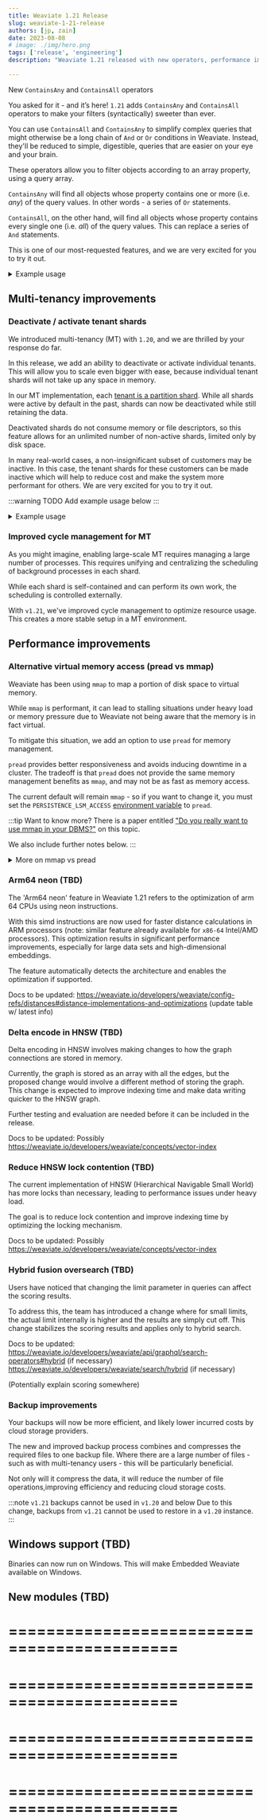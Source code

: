 ```yaml
---
title: Weaviate 1.21 Release
slug: weaviate-1-21-release
authors: [jp, zain]
date: 2023-08-08
# image: ./img/hero.png
tags: ['release', 'engineering']
description: "Weaviate 1.21 released with new operators, performance improvements, multi-tenancy improvements, windows support and more!"

---
```


New `ContainsAny` and `ContainsAll` operators

You asked for it - and it’s here! `1.21` adds `ContainsAny` and `ContainsAll` operators to make your filters (syntactically) sweeter than ever.

You can use `ContainsAll` and `ContainsAny` to simplify complex queries that might otherwise be a long chain of `And` or `Or` conditions in Weaviate. Instead, they'll be reduced to simple, digestible, queries that are easier on your eye and your brain.

These operators allow you to filter objects according to an array property, using a query array.

`ContainsAny` will find all objects whose property contains one or more (i.e. *any*) of the query values. In other words - a series of `Or` statements.

`ContainsAll`, on the other hand, will find all objects whose property contains every single one (i.e. *all*) of the query values. This can replace a series of `And` statements.

This is one of our most-requested features, and we are very excited for you to try it out.

<details>
  <summary>Example usage</summary>

Consider a dataset of people (class `Person`), where each `Person` object has a `name` and a `languages_spoken` property.

A `ContainsAny` like this will return all `Person` objects whose `languages_spoken` values contain any of the listed languages in the query.

```graphql
{
  Get {
    Person (
      where: {
        path: ["languages_spoken"],
        operator: ContainsAny,
        valueText: ["Chinese", "French", "English"]
      }
    )
    {
      languages_spoken
      name
    }
  }
}
```

A `ContainsAll` query on the other hand will return all `Person` objects whose `languages_spoken` values contain every single one of the listed languages in the query.

```graphql
{
  Get {
    Person (
      where: {
        path: ["languages_spoken"],
        operator: ContainsAny,
        valueText: ["Chinese", "French", "English"]
      }
    )
    {
      languages_spoken
      name
    }
  }
}
```

</details>

## Multi-tenancy improvements

### Deactivate / activate tenant shards

We introduced multi-tenancy (MT) with `1.20`, and we are thrilled by your response do far.

In this release, we add an ability to deactivate or activate individual tenants. This will allow you to scale even bigger with ease, because individual tenant shards will not take up any space in memory.

In our MT implementation, each [tenant is a partition shard](https://www.weaviate.io/blog/multi-tenancy-vector-search#built-in-isolation-through-lightweight-shards). While all shards were active by default in the past, shards can now be deactivated while still retaining the data.

Deactivated shards do not consume memory or file descriptors, so this feature allows for an unlimited number of non-active shards, limited only by disk space.

In many real-world cases, a non-insignificant subset of customers may be inactive. In this case, the tenant shards for these customers can be made inactive which will help to reduce cost and make the system more performant for others. We are very excited for you to try it out.

:::warning TODO
Add example usage below
:::

<details>
  <summary>Example usage</summary>

Usage example goes here

</details>

### Improved cycle management for MT

As you might imagine, enabling large-scale MT requires managing a large number of processes. This requires unifying and centralizing the scheduling of background processes in each shard.

While each shard is self-contained and can perform its own work, the scheduling is controlled externally.

With `v1.21`, we've improved cycle management to optimize resource usage. This creates a more stable setup in a MT environment.

## Performance improvements

### Alternative virtual memory access (pread vs mmap)

Weaviate has been using `mmap` to map a portion of disk space to virtual memory.

While `mmap` is performant, it can lead to stalling situations under heavy load or memory pressure due to Weaviate not being aware that the memory is in fact virtual.

To mitigate this situation, we add an option to use `pread` for memory management.

`pread` provides better responsiveness and avoids inducing downtime in a cluster. The tradeoff is that `pread` does not provide the same memory management benefits as `mmap`, and may not be as fast as memory access.

The current default will remain `mmap` - so if you want to change it, you must set the `PERSISTENCE_LSM_ACCESS` [environment variable](/developers/weaviate/config-refs/env-vars.md) to `pread`.

:::tip Want to know more?
There is a paper entitled ["Do you really want to use mmap in your DBMS?"](https://db.cs.cmu.edu/mmap-cidr2022/) on this topic.

We also include further notes below.
:::

<details>
  <summary>More on mmap vs pread</summary>

With `mmap`, the operating system handles the disk access. If enough memory is available, it can cache the entire disk, resulting in fast access.

However, under heavy load or memory pressure, the use of `mmap` can lead to scalability issues and slow down the system.

On the other hand, the `pread` function performs regular disk I/O at a specific position.

It is similar to `mmap` in that it reads a specified number of bytes from a specific byte position. But, the Go runtime is aware of the disk I/O operations performed with `pread`, while it is not with `mmap` (as it is handled by the OS). So, disk I/O operations are handled differently between these two functions.

With `pread`, When a goroutine is waiting for disk I/O, the Go runtime parks it and works on other tasks in the meantime. This means that the goroutine is not blocked and does not cause performance issues.

</details>

### Arm64 neon (TBD)

The 'Arm64 neon' feature in Weaviate 1.21 refers to the optimization of arm 64 CPUs using neon instructions.

With this simd instructions are now used for faster distance calculations in ARM processors (note: similar feature already available for `x86-64` Intel/AMD processors). This optimization results in significant performance improvements, especially for large data sets and high-dimensional embeddings.

The feature automatically detects the architecture and enables the optimization if supported.

Docs to be updated:
https://weaviate.io/developers/weaviate/config-refs/distances#distance-implementations-and-optimizations (update table w/ latest info)


### Delta encode in HNSW (TBD)

Delta encoding in HNSW involves making changes to how the graph connections are stored in memory.

Currently, the graph is stored as an array with all the edges, but the proposed change would involve a different method of storing the graph. This change is expected to improve indexing time and make data writing quicker to the HNSW graph.

Further testing and evaluation are needed before it can be included in the release.

Docs to be updated:
Possibly https://weaviate.io/developers/weaviate/concepts/vector-index

### Reduce HNSW lock contention (TBD)

The current implementation of HNSW (Hierarchical Navigable Small World) has more locks than necessary, leading to performance issues under heavy load.

The goal is to reduce lock contention and improve indexing time by optimizing the locking mechanism.

Docs to be updated:
Possibly https://weaviate.io/developers/weaviate/concepts/vector-index

### Hybrid fusion oversearch (TBD)

Users have noticed that changing the limit parameter in queries can affect the scoring results.

To address this, the team has introduced a change where for small limits, the actual limit internally is higher and the results are simply cut off. This change stabilizes the scoring results and applies only to hybrid search.

Docs to be updated:
https://weaviate.io/developers/weaviate/api/graphql/search-operators#hybrid (if necessary)
https://weaviate.io/developers/weaviate/search/hybrid (if necessary)

(Potentially explain scoring somewhere)

### Backup improvements

Your backups will now be more efficient, and likely lower incurred costs by cloud storage providers.

The new and improved backup process combines and compresses the required files to one backup file. Where there are a large number of files - such as with multi-tenancy users - this will be particularly beneficial.

Not only will it compress the data, it will reduce the number of file operations,improving efficiency and reducing cloud storage costs.

:::note `v1.21` backups cannot be used in `v1.20` and below
Due to this change, backups from `v1.21` cannot be used to restore in a `v1.20` instance.
:::

## Windows support (TBD)

Binaries can now run on Windows. This will make Embedded Weaviate available on Windows.

## New modules (TBD)






============================================
============================================
============================================
============================================
============================================
============================================
============================================
============================================

